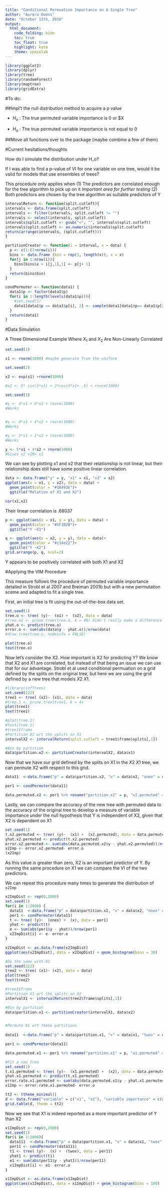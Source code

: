 ```yaml
---
title: "Conditional Permuation Importance on A Single Tree"
author: "Aurora Owens"
date: "October 13th, 2016"
output:
  html_document:
    code_folding: hide
    toc: true
    toc_float: true
    highlight: kate
    theme: spacelab
---
```


```r
library(ggplot2)
library(dplyr)
library(tree)
library(randomForest)
library(maptree)
library(gridExtra)
```

#To do:

##Impl't the null distribution method to acquire a p value

- $H_o$ : The true permuted variable importance is 0 or $X

- $H_a$ : The true permuted variable importance is not equal to 0




##Move all functions over to the package (maybe combine a few of them)

#Current hesitations/thoughts

How do I simulate the distribution under H_o?

If I was able to find a p--value of VI for one variable on one tree, would it be valid for models that use ensembles of trees?

This procedure only applies when
 (1) The predictors are correlated enough for the tree algorithm to pick up on it *Important area for further testing*
 (2) Both predictors are chosen by the tree algorithm as suitable predictors of Y

```r
intervalReturn <- function(split.cutleft){ 
intervals <- data.frame(split.cutleft)
intervals <- filter(intervals, split.cutleft != "")
intervals <- select(intervals, split.cutleft)
intervals$split.cutleft <- gsub("<", "", intervals$split.cutleft)
intervals$split.cutleft <- as.numeric(intervals$split.cutleft)
return(arrange(intervals, (split.cutleft)))
}

partitionCreator <- function(i = interval, x = data) {
  p <- c(1:(1+nrow(i)))
  bins <- data.frame (bin = rep(1, length(x)), x = x)
  for(j in 1:nrow(i)){
    bins[bins$x > i[j,1],1] <- p[j+ 1]
  }
  return(bins$bin)
}

condPermuter <- function(data1) {
  data1$p <- factor(data1$p)
  for(i in 1:length(levels(data1$p))){
    #set.seed(1)
    data1[data1$p == data1$p[i], 2] <- sample(data1[data1$p== data1$p[i],2])
  }
  return(data1)
}

```

#Data Simulation

A Three Dimensional Example Where $X_1$ and $X_2$ Are Non-Linearly Correlated

```r

set.seed(1)

x1 <- rnorm(1000) #maybe generate from the uniform

set.seed(2)

x2 <- exp(x1) +rnorm(1000) 

#x2 <- 5* sin(3*x1) + 2*cos(3*x1+ .5) + rnorm(1000)

set.seed(3)

#y <- 4*x1 + 0*x2 + rnorm(1000)
#Works


#y <- 0*x1 + 4*x2 + rnorm(1000)
#Works

#y <- 5*x1 + 1*x2 + rnorm(1000)
#Works

y <- 5*x1 + 4*x2 + rnorm(1000) 
#Gives x2 >IM> x1
```

We can see by plotting x1 and x2 that their relationship is not linear, but their relationship does still have some positive linear correlation. 

```r
data <- data.frame("y" = y, "x1" = x1, "x2" = x2)
ggplot(aes(x = x1, y = x2), data = data) + 
  geom_point(color = "#1B493E")+ 
  ggtitle("Relation of X1 and X2")

cor(x1,x2)
```


Their linear correlation is .68037

```r
p <- ggplot(aes(x = x1, y = y), data = data) +
  geom_point(color = "#5F1B2B")+
  ggtitle("Y ~X1")

q <- ggplot(aes(x = x2, y = y), data = data)+
  geom_point(color = "#c34e22")+
  ggtitle("Y ~X2")
grid.arrange(p, q, ncol=2)
```

Y appears to be positively correlated with both X1 and X2

#Applying the VIM Procedure

This measure follows the procedure of permuted variable importance detailed in Strobl et al 2007 and Breiman 2001b but with a new permutation sceme and adapted to fit a single tree. 

First, an initial tree is fit using the out-of-the-box data set. 

```r
set.seed(1)
tree.o <- tree( (y)~  (x1) +  (x2), data = data)
#tree.o1 <- prune.tree(tree.o, k = 40) Didn't really make a difference in error.o
yhat.o <- predict(tree.o)
error.o <- sum(abs(data$y - yhat.o))/nrow(data)
#draw.tree(tree.o, nodeinfo = FALSE)

plot(tree.o)
text(tree.o)
```

Now let's consider the X2. How important is X2 for predicting Y? We know that X2 and X1 are correlated, but instead of that being an issue we can use that for our advantage. Strobl et al used conditional permuation on a grid defined by the splits on the original tree, but here we are using the grid defined by a new tree that models $X2~X1$. 

```r
#library(infTrees)
set.seed(222)
tree1 <- tree( (x2)~ (x1), data = data)
#tree.1 <- prune.tree(tree1, k = 4)
plot(tree1)
text(tree1)

#plot(tree.1)
#text(tree.1)
#tree1$frame
#Partition X2 wrt the splits on X1
intervalX2 <- intervalReturn(split.cutleft = tree1$frame$splits[,1])

#Bin by partition
data$partition.x2 <- partitionCreator(intervalX2, data$x1)
```

Now that we have our grid defined by the splits on X1 in the $X2~X1$ tree, we can permute X2 with respect to this grid.  

```r
data11  <-data.frame("p" = data$partition.x2, "x" = data$x2, "onex" = data$x1, "y" = data$y, "orig.x2" =data$x2)

per1 <- condPermuter(data11)

data.permuted.x2 <- per1 %>% rename("partition.x2" = p, "x2.permuted" = x , "x1" = onex)
```

Lastly, we can compare the accuracy of the new tree with permuted data to the accuracy of the original tree to develop a measure of variable importance under the null hypothesis that Y is independent of X2, given that X2 is dependent on X1

```r
set.seed(1)
t.x2.permuted <- tree( (y)~  (x1) +  (x2.permuted), data = data.permuted.x2)
yhat.x2.permuted <- predict(t.x2.permuted)
error.x2.permuted <- sum(abs(data.permuted.x2$y - yhat.x2.permuted))/nrow(data.permuted.x2)
x2Imp <- error.x2.permuted- error.o 
(x2Imp)
```

As this value is greater than zero, X2 is an important predictor of Y. By running the same procedure on X1 we can compare the VI of the two predictors.

We can repeat this procedure many times to generate the distribution of `x2Imp`

```r
x2ImpDist <- rep(0,2000)
set.seed(1)
for(i in 1:2000) {
  data11  <-data.frame("p" = data$partition.x2, "x" = data$x2, "onex" = data$x1, "y" = data$y, "orig.x2" =data$x2)
  per1 <- condPermuter(data11)
  t <- tree( (y)~  (onex) +  (x), data = per1)
  yhat <- predict(t)
  e <- sum(abs(per1$y - yhat))/nrow(per1)
  x2ImpDist[i] <- e- error.o 
}

x2ImpDist <- as.data.frame(x2ImpDist)
ggplot(aes(x2ImpDist), data = x2ImpDist) + geom_histogram(bins = 30) 
```


```r
#Do the same with X1
set.seed(222)
tree2 <- tree( (x1)~ (x2), data = data)
plot(tree2)
text(tree2)

#tree1$frame
#Partition X1 wrt the splits on X2
intervalX1 <- intervalReturn(tree2$frame$splits[,1])

#Bin by partition 
data$partition.x1 <- partitionCreator(intervalX1, data$x2)


#Permute X1 wrt these partitions
 
data11  <-data.frame("p" = data$partition.x1, "x" = data$x1, "twox" = data$x2, "y" = data$y, "orig.x1" =data$x1)

per1 <- condPermuter(data11)

data.permuted.x1 <- per1 %>% rename("partition.x1" = p, "x1.permuted" = x , "x2" = twox)
```

```r
#Fit a new tree
set.seed(1)
t.x1.permuted <- tree( (y)~  (x1.permuted) +  (x2), data = data.permuted.x1)
yhat.x1.permuted <- predict(t.x1.permuted)
error.rate.x1.permuted <- sum(abs(data.permuted.x1$y - yhat.x1.permuted))/nrow(data.permuted.x1)
x1Imp <- error.rate.x1.permuted- error.o  
```


```r
tt2 <- ttheme_minimal()
d <- data.frame("variable" = c("x1", "x2"), "variable importance" = c(x1Imp, x2Imp))
grid.table(d, theme = tt2)
```

Now we see that X1 is indeed reported as a more important predictor of Y than X2

```r
x1ImpDist <- rep(0,2000)
set.seed(1)
for(i in 1:2000){
  data111  <-data.frame("p" = data$partition.x1, "x" = data$x1, "twox" = data$x2, "y" = data$y, "orig.x1" =data$x1)
  per11 <- condPermuter(data111)
  t1 <- tree( (y)~  (x) +  (twox), data = per11)
  yhat1 <- predict(t1)
  e1 <- sum(abs(per11$y - yhat1))/nrow(per11)
  x1ImpDist[i] <- e1- error.o 
}

x1ImpDist <- as.data.frame(x1ImpDist)
ggplot(aes(x1ImpDist), data = x1ImpDist) + geom_histogram(bins = 100) 

```
